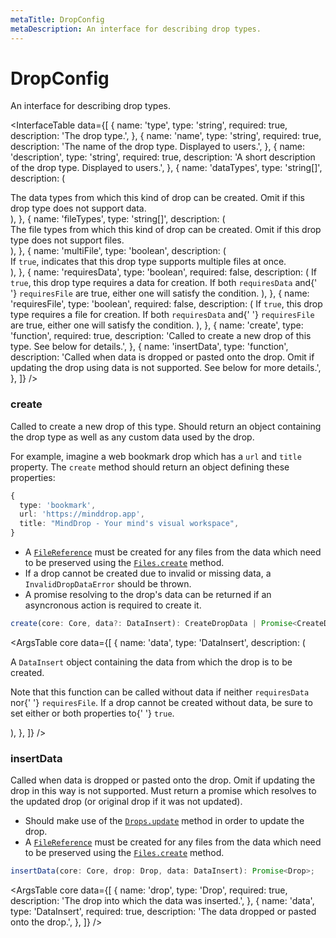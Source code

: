 ```yaml
---
metaTitle: DropConfig
metaDescription: An interface for describing drop types.
---
```


# DropConfig

<Description>An interface for describing drop types.</Description>

<InterfaceTable
  data={[
    {
      name: 'type',
      type: 'string',
      required: true,
      description: 'The drop type.',
    },
    {
      name: 'name',
      type: 'string',
      required: true,
      description: 'The name of the drop type. Displayed to users.',
    },
    {
      name: 'description',
      type: 'string',
      required: true,
      description:
        'A short description of the drop type. Displayed to users.',
    },
    {
      name: 'dataTypes',
      type: 'string[]',
      description: (
        <div>
          The data types from which this kind of drop can be created.
          Omit if this drop type does not support data.
        </div>
      ),
    },
    {
      name: 'fileTypes',
      type: 'string[]',
      description: (
        <div>
          The file types from which this kind of drop can be created.
          Omit if this drop type does not support files.
        </div>
      ),
    },
    {
      name: 'multiFile',
      type: 'boolean',
      description: (
        <div>
          If <Code>true</Code>, indicates that this drop type supports
          multiple files at once.
        </div>
      ),
    },
    {
      name: 'requiresData',
      type: 'boolean',
      required: false,
      description: (
        <span>
          If <Code>true</Code>, this drop type requires a data for
          creation. If both <Code>requiresData</Code> and{' '}
          <Code>requiresFile</Code> are true, either one will satisfy
          the condition.
        </span>
      ),
    },
    {
      name: 'requiresFile',
      type: 'boolean',
      required: false,
      description: (
        <span>
          If <Code>true</Code>, this drop type requires a file for
          creation. If both <Code>requiresData</Code> and{' '}
          <Code>requiresFile</Code> are true, either one will satisfy
          the condition.
        </span>
      ),
    },
    {
      name: 'create',
      type: 'function',
      required: true,
      description:
        'Called to create a new drop of this type. See below for details.',
    },
    {
      name: 'insertData',
      type: 'function',
      description:
        'Called when data is dropped or pasted onto the drop. Omit if updating the drop using data is not supported. See below for more details.',
    },
  ]}
/>

### create

Called to create a new drop of this type. Should return an object containing the drop type as well as any custom data used by the drop.

For example, imagine a web bookmark drop which has a `url` and `title` property. The `create` method should return an object defining these properties:

```ts
{
  type: 'bookmark',
  url: 'https://minddrop.app',
  title: "MindDrop - Your mind's visual workspace",
}
```

- A [`FileReference`](/docs/extensions/types/file-reference) must be created for any files from the data which need to be preserved using the [`Files.create`](/docs/extensions/api/files#create) method.
- If a drop cannot be created due to invalid or missing data, a `InvalidDropDataError` should be thrown.
- A promise resolving to the drop's data can be returned if an asyncronous action is required to create it.

```ts
create(core: Core, data?: DataInsert): CreateDropData | Promise<CreateDropData>
```

<ArgsTable
  core
  data={[
    {
      name: 'data',
      type: 'DataInsert',
      description: (
        <div>
          <p>
            A <Code>DataInsert</Code> object containing the data from
            which the drop is to be created.
          </p>
          <p>
            Note that this function can be called without data if
            neither <Code>requiresData</Code> nor{' '}
            <Code>requiresFile</Code>. If a drop cannot be created
            without data, be sure to set either or both properties to{' '}
            <Code>true</Code>.
          </p>
        </div>
      ),
    },
  ]}
/>

### insertData

Called when data is dropped or pasted onto the drop. Omit if updating the drop in this way is not supported. Must return a promise which resolves to the updated drop (or original drop if it was not updated).

- Should make use of the [`Drops.update`](/docs/extensions/api/drops#update) method in order to update the drop.
- A [`FileReference`](/docs/extensions/types/file-reference) must be created for any files from the data which need to be preserved using the [`Files.create`](/docs/extensions/api/files#create) method.

```ts
insertData(core: Core, drop: Drop, data: DataInsert): Promise<Drop>;
```

<ArgsTable
  core
  data={[
    {
      name: 'drop',
      type: 'Drop',
      required: true,
      description: 'The drop into which the data was inserted.',
    },
    {
      name: 'data',
      type: 'DataInsert',
      required: true,
      description: 'The data dropped or pasted onto the drop.',
    },
  ]}
/>

